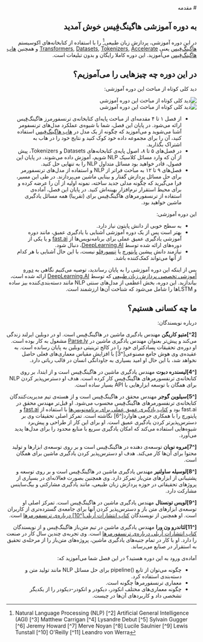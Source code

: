 <div dir="rtl">
# مقدمه

## به دوره‌ آموزشی هاگینگ‌فِیس خوش آمدید

<Youtube id="00GKzGyWFEs" />

در این دوره آموزشی، پردازش زبان طبیعی[^1] را با استفاده از کتابخانه‌های اکوسیستم [هاگینگ‌فِیس](https://huggingface.co/) یعنی [Transformers](https://github.com/huggingface/transformers), [Datasets](https://github.com/huggingface/datasets), [Tokenizers](https://github.com/huggingface/tokenizers), [Accelerate](https://github.com/huggingface/accelerate) و همچنین [هاب هاگینگ‌فِیس](https://huggingface.co/models) می‌آموزید. این دوره کاملا رایگان و بدون تبلیغات است.

## در این دوره چه چیزهایی را می‌آموزیم؟

دید کلی کوتاه از مباحث این دوره آموزشی:

<div class="flex justify-center">
<img class="block dark:hidden" src="https://huggingface.co/datasets/huggingface-course/documentation-images/resolve/main/en/chapter1/summary.svg" alt="دید کلی کوتاه از مباحث این دوره آموزشی">
<img class="hidden dark:block" src="https://huggingface.co/datasets/huggingface-course/documentation-images/resolve/main/en/chapter1/summary-dark.svg" alt="دید کلی کوتاه از مباحث این دوره آموزشی">
</div>

- از فصل ۱ تا ۴ مقدمه‌ای از مباحث‌ پایه‌‌ای کتابخانه‌ی ترنسفورمرز هاگینگ‌فِیس ارائه می‌شود. در پایان این فصل، شما با شیوه‌ی عملکرد مدل‌های ترنسفومر آشنا می‌شوید و می‌آموزید که چگونه از یک مدل در [هاب هاگینگ‌فِیس](https://huggingface.co/models) استفاده کنید، آن را برای مجموعه داده خود کوک کنید و نتایج خود را در هاب به اشتراک بگذارید.
- در فصل‌های ۵ تا ۸، اصول پایه‌‌ی کتابخانه‌های Datasets و Tokenizers، پیش از آن که وارد مسائل کلاسیک NLP شویم،‌ آموزش داده می‌شوند. در پایان این فصول، قادر خواهید بود مسائل متداول NLP را به تنهایی حل کنید.
- فصل‌های ۹ تا ۱۲ به مباحث فراتر از NLP و استفاده از مدل‌های ترنسفورمر برای حل مسائل پردازش گفتار و بینایی ماشین می‌پردازند. در طی این مسیر، فرا می‌گیرید که چگونه مدلی جدید ساخته، نمونه اولیه از آن را عرضه کرده و برای محیط استقرار نرم‌افزار بهینه‌اش کنید. در پایان این فصل، آماده‌ی استفاده از ترنسفورمرهای هاگینگ‌فِیس برای (تقریبا) همه مسائل یادگیری ماشین خواهید بود.

این دوره آموزشی:

- به سطح خوبی از دانش پایتون نیاز دارد.
- بهتر است پس از یک دوره آموزشی آشنایی با یادگیری عمیق، مانند دوره آموزشی یادگیری عمیق عملی برای برنامه‌نویس‌ها از [fast.ai](https://www.fast.ai/) و یا یکی از دوره‌های ارائه شده توسط [DeepLearning.AI](https://www.deeplearning.ai/)، دنبال شود.
- نیازمند دانش پیشین [پایتورچ](https://pytorch.org/) یا [تِنسورفِلو](https://www.tensorflow.org/) نیست، با این حال آشنایی با هر کدام از آنها می‌تواند کمک‌کننده باشد.

پس از اینکه این دوره آموزشی را به پایان رساندید، توصیه می‌کنیم نگاهی به [دوره آموزشی تخصصی پردازش زبان طبیعی](https://www.coursera.org/specializations/natural-language-processing) که توسط [DeepLearning.AI](https://www.deeplearning.ai/) ارائه شده است، بیاندازید. این دوره، بخش اعظمی از مدل‌های سنتی‌ NLP مانند دسته‌بندی‌کننده بیز ساده و LSTMها را شامل می‌شود که شناخت آن‌ها ارزشمند است.

## ما چه کسانی هستیم؟

درباره نویسندگان:

**[2^]متیو کاریگن** مهندس یادگیری ماشین در هاگینگ‌فِیس است. او در دوبلین ایرلند زندگی می‌کند و پیش‌تر بعنوان مهندس یادگیری ماشین در [Parse.ly](https://www.parse.ly/) مشغول به کار بوده است. او دوره‌ی تحقیقات پسادکترای خود را در کالج ترینیتی دوبلین به پایان رسانده است. به عقیده‌ی وی هوش جامع مصنوعی[^3] با افزایش مقیاس معماری‌های فعلی حاصل نخواهد شد، با این حال او امید بسیاری به جاودانگی انسان در قالب رباتی دارد.

**[^4]لیسندره دبوت** مهندس یادگیری ماشین در هاگینگ‌فِیس است و از ابتدا، بر روی کتابخانه‌ی ترنفسورمرهای هاگینگ‌فِیس کار کرده است. هدف او دسترس‌پذیر کردن NLP برای همگان با توسعه ابزارهایی با API بسیار ساده است.

**[^5]سیلوین گوجر** مهندس محقق در هاگینگ‌فِیس است و از هسته‌ی تیم مدیریت‌کنندگان کتابخانه‌ی ترنفسورمرهای هاگینگ‌فِیس محسوب می‌شود. او قبل‌تر مهندس محقق در fast.ai بود و [کتاب یادگیری عمیق عملی برای برنامه‌نویس‌ها](https://learning.oreilly.com/library/view/deep-learning-for/9781492045519/) با استفاده از [fast.ai](https://www.fast.ai/) و پایتورچ را با همکاری جرمی هاوارد[^6] نگاشته است. تمرکز اصلی تحقیقات وی بر دسترس‌پذیرتر کردن یادگیری عمیق است. او برای این کار از طراحی و پیش‌برد شیوه‌هایی استفاده می‌کند که امکان یادگیری سریع با منابع محدود را برای مدل‌ها پدید می‌آورد.

**[^7]مروه نویان** توسعه‌ی دهنده در هاگینگ‌فِیس است و بر روی توسعه‌ی ابزارها و تولید محتوا برای آن‌ها کار می‌کند. هدف او دسترس‌پذیر کردن یادگیری ماشین برای همگان است.

**[^8]لوسیله ساولنیر** مهندس یادگیری ماشین در هاگینگ‌فِیس است و بر روی توسعه و پشتیبانی از ابزارهای متن‌باز تمرکز دارد. وی همچنین بصورت فعالانه‌ای در بسیاری از پروژهای تحقیقاتی در حوزه پردازش زبان طبیعی، مانند یادگیری مشارکتی و بیگ‌ساینس مشارکت دارد.

**[^9]لویس تونستال** مهندس یادگیری ماشین در هاگینگ‌فِیس است. تمرکز اصلی او توسعه‌ی ابزارهای متن باز و دسترس‌پذیر کردن آنها برای جامعه‌ی گسترده‌تری از کاربران است. او همچنین از نویسندگان [کتاب انتشارات اُریلی[^10] درباره‌ی ترنسفورمرها](https://www.oreilly.com/library/view/natural-language-processing/9781098103231/) است.

**[^11]لئاندرو ون ورا** مهندس یادگیری ماشین در تیم متن‌باز هاگینگ‌فِیس و از نویسندگان [کتاب انتشارات اُریلی درباره‌ی ترنسفورمرها](https://www.oreilly.com/library/view/natural-language-processing/9781098103231/) است. وی تجربه‌ی چندین سال کار در صنعت را دارد. او با کار در تمام جنبه‌های یادگیری ماشین، پروژه‌های متن‌باز را از مرحله‌ی تحقیق به استقرار در صنایع می‌رساند.

آماده‌ی ورود به این دوره هستید؟ در این فصل شما می‌آموزید که:

- چگونه می‌توان از تابع <span dir="ltr">pipeline()</span> برای حل مسائل NLP مانند تولید متن و دسته‌بندی استفاده کرد.
- معماری ترنسفورمرها چگونه است.
- چگونه معماری‌های مختلف انکودر، دیکودر و انکودر-دیکودر را از یکدیگر تشخصی داد و کاربردهای آن‌ها در چیست.

[^1]: Natural Language Processing (NLP)
[^2] Artificial General Intelligence (AGI)
[^3] Matthew Carrigan
[^4] Lysandre Debut
[^5] Sylvain Gugger
[^6] Jeremy Howard
[^7] Merve Noyan
[^8] Lucile Saulnier
[^9] Lewis Tunstall
[^10] O'Reilly
[^11] Leandro von Werra

</div>
